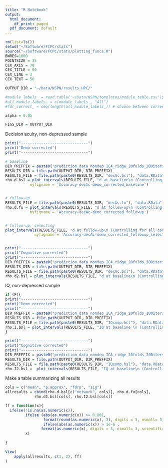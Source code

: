 ```yaml
---
title: "R Notebook"
output:
  html_document:
    df_print: paged
  pdf_document: default
---
```


```r
rm(list=ls())
setwd("~/Software/FCPC/stats")
source("~/Software/FCPC/stats/plotting_funcs.R")
BWRES=1000
POINTSIZE = 35
CEX_AXIS = 70
CEX_TITLE = 90
CEX_LINE = 3
CEX_TEXT = 50

OUTPUT_DIR = "~/Data/NSPN/results_HPC/"

#module_labels_ = read.table('~/Data/NSPN/templates/module_table.csv')$Name
#all_module_labels_ = c(module_labels_, "All")
#fdr_correct_ = seq(length(all_module_labels_)) # choose between correcting all or only some

alpha = 0.05

FIGS_DIR = OUTPUT_DIR

```


Decision acuity, non-depressed sample


```r

print("------------------------------")
print("Demo corrected")
print("------------------------------")

# baseline
DIR_PREFFIX = paste0("prediction_data_nondep_ICA_ridge_20folds_200iters_democorrected_")
RESULTS_DIR = file.path(OUTPUT_DIR, DIR_PREFFIX) 
RESULTS_FILE = file.path(paste0(RESULTS_DIR, "decAc.bsl"), "data.RData")
rho.d.bsl = plot_intervals(RESULTS_FILE, "d at baseline\n (Controlling for all covariates except IQ)", 
           myfigname = 'Accuracy-decAc-demo_corrected_baseline')


# follow-up
RESULTS_FILE = file.path(paste0(RESULTS_DIR, "decAc.fu"), "data.RData")
rho.d.fu = plot_intervals(RESULTS_FILE, "d at follow-up\n (Controlling for all covariates except IQ)", 
           myfigname = 'Accuracy-decAc-demo_corrected_followup')


# follow-up, selecting
plot_intervals(RESULTS_FILE, "d at follow-up\n (Controlling for all covariates except IQ)", 
             myfigname = 'Accuracy-decAc-demo_corrected_followup_selection', selection = rho.d.bsl$network[rho.d.bsl$fdrp < 0.05])


print("------------------------------")
print("Cognitive corrected")
print("------------------------------")
DIR_PREFFIX = paste0("prediction_data_nondep_ICA_ridge_20folds_200iters_cogcorrected_")
RESULTS_DIR = file.path(OUTPUT_DIR, DIR_PREFFIX) 
RESULTS_FILE = file.path(paste0(RESULTS_DIR, "decAc.bsl"), "data.RData")
rho.d2.bsl = plot_intervals(RESULTS_FILE, "d at baseline\n (Controlling for all covariates including IQ)", myfigname = 'Accuracy-decAc-IQ_corrected')

```

IQ, non-depressed sample

```r
if (F){
print("------------------------------")
print("Demo corrected")
print("------------------------------")
DIR_PREFFIX = paste0("prediction_data_nondep_ICA_ridge_20folds_100iters_democorrected_")
RESULTS_DIR = file.path(OUTPUT_DIR, DIR_PREFFIX) 
RESULTS_FILE = file.path(paste0(RESULTS_DIR, "IQcomp.bsl"), "data.RData")
rho.I.bsl = plot_intervals(RESULTS_FILE, "IQ at baseline \n (Controlling for all covariates except d)", myfigname = 'Accuracy-IQcomp-demo_corrected')
}

print("------------------------------")
print("Cognitive corrected")
print("------------------------------")
DIR_PREFFIX = paste0("prediction_data_nondep_ICA_ridge_20folds_200iters_cogcorrected_")
RESULTS_DIR = file.path(OUTPUT_DIR, DIR_PREFFIX) 
RESULTS_FILE = file.path(paste0(RESULTS_DIR, "IQcomp.bsl"), "data.RData")
rho.I2.bsl =  plot_intervals(RESULTS_FILE, "IQ at baseline\n (Controlling for all covariates including d)", myfigname = 'Accuracy-IQcomp-decAc_corrected')

```

Make a table summarizing all results

```r
cols = c("mean", "p.approx", "fdrp", "sig")
allresults = cbind(rho.d.bsl[c("network", cols)], rho.d.fu[cols],
             rho.d2.bsl[cols], rho.I2.bsl[cols])

ff = function(x){
  ifelse(!is.na(as.numeric(x)),   
         ifelse (abs(as.numeric(x)) >= 0.001,  
                 format(round(as.numeric(x), 3), digits = 3, nsmall= 3, scientific = F),
                 ifelse(abs(as.numeric(x)) > 1e-6 ,
                format(as.numeric(x), digits = 3, nsmall= 3, scientific = T), "< 1e-6")), 
         x)
  
}

View(
    apply(allresults, c(1, 2), ff)
)
```


